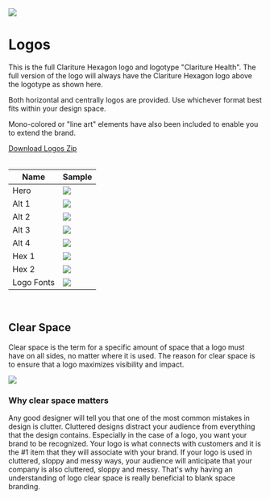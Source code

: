 
<Meta title='Brand Guidelines/Logos' />

<div className='section-icon mb-3'>
  <img className='m-auto' src='/images/guidelines/Logos Icon.svg' />
</div>

# Logos

This is the full Clariture Hexagon logo and logotype "Clariture Health". The full version of the logo will always have the Clariture Hexagon logo above the logotype as shown here.

Both horizontal and centrally logos are provided. Use whichever format best fits within your design space.

Mono-colored or "line art" elements have also been included to enable you to extend the brand.

<div className='py-3'>
  <a
    className=' text-white bg-brand rounded p-3 font-bold text-center hover:bg-gray5 hover:text-gray2 whitespace-nowrap'
    href='https://60663956bee041002181d0d3-pnykbyzsci.chromatic.com/downloads/clariture_health_logos.zip'
    target='_parent'
  >
    Download Logos Zip
  </a>

</div>

<br />

<table className='w-full storybook-table logo-table'>
  <thead>
    <tr>
      <th>Name</th>
      <th>Sample</th>
    </tr>
  </thead>
  <tbody>
    <tr>
      <td>Hero</td>
      <td>
        <img src='/images/logos/hero_logo.svg' />
      </td>
    </tr>
    <tr>
      <td>Alt 1</td>
      <td>
        <img src='/images/logos/alt_1.svg' />
      </td>
    </tr>
    <tr>
      <td>Alt 2</td>
      <td>
        <img src='/images/logos/alt_2.svg' />
      </td>
    </tr>
    <tr>
      <td>Alt 3</td>
      <td>
        <img src='/images/logos/alt_3.svg' />
      </td>
    </tr>
    <tr>
      <td>Alt 4</td>
      <td>
        <img src='/images/logos/alt_4.svg' />
      </td>
    </tr>
    <tr>
      <td>Hex 1</td>
      <td>
        <img src='/images/logos/hex_color.svg' />
      </td>
    </tr>
    <tr>
      <td>Hex 2</td>
      <td>
        <img src='/images/logos/hex_mono.svg' />
      </td>
    </tr>
    <tr>
      <td>Logo Fonts</td>
      <td>
        <img className='sm:w-3/4' src='/images/logos/logo_fonts.svg' />
      </td>
    </tr>
  </tbody>
</table>

<br />

## Clear Space

Clear space is the term for a specific amount of space that a logo must have on all sides, no matter where it is used. The reason for clear space is to ensure that a logo maximizes visibility and impact.

<img className='mx-auto w-full' src='/images/guidelines/lcs.jpg' />

<br />

### Why clear space matters

Any good designer will tell you that one of the most common mistakes in design is clutter. Cluttered designs distract your audience from everything that the design contains. Especially in the case of a logo, you want your brand to be recognized. Your logo is what connects with customers and it is the #1 item that they will associate with your brand. If your logo is used in cluttered, sloppy and messy ways, your audience will anticipate that your company is also cluttered, sloppy and messy. That's why having an understanding of logo clear space is really beneficial to blank space branding.
